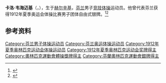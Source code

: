 {{NoteTA|G1=Sports}}
'''卡洛·韦海迈基'''（{{lang-fi|Kaarlo Vähämäki}}，{{bd|1892年|5月30日|1984年|1月1日}}），生于[[赫尔辛基|赫尔辛基]]，[[芬兰|芬兰]]男子[[竞技体操|竞技体操]]运动员。他曾代表芬兰获得1912年夏季奥运会体操比赛男子团体自由式银牌。<ref>{{Cite web|title=Kaarlo VAHAMAKI|url=https://www.olympic.org/kaarlo-vahamaki|accessdate=2021-03-30|work=International Olympic Committee|archive-date=2019-12-19|archive-url=https://web.archive.org/web/20191219181801/https://www.olympic.org/kaarlo-vahamaki|dead-url=no}}</ref><ref>{{cite web|url=https://www.olympedia.org/athletes/29859|title=Kaarlo Vähämäki|work=Olympedia|accessdate=2021-03-31|archive-date=2021-06-04|archive-url=https://web.archive.org/web/20210604101634/https://www.olympedia.org/athletes/29859|dead-url=no}}</ref>

== 参考资料 ==
{{reflist}}

{{Authority control}}
{{DEFAULTSORT:Vähämäki, Kaarlo}}
[[Category:芬兰男子体操运动员|Category:芬兰男子体操运动员]]
[[Category:芬兰奥运体操运动员|Category:芬兰奥运体操运动员]]
[[Category:1912年夏季奥林匹克运动会体操运动员|Category:1912年夏季奥林匹克运动会体操运动员]]
[[Category:1912年夏季奥林匹克运动会奖牌得主|Category:1912年夏季奥林匹克运动会奖牌得主]]
[[Category:奧林匹克運動會體操獎牌得主|Category:奧林匹克運動會體操獎牌得主]]
[[Category:芬蘭奧林匹克運動會銀牌得主|Category:芬蘭奧林匹克運動會銀牌得主]]